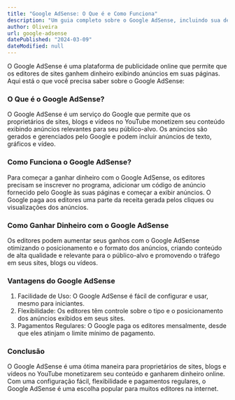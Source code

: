```yaml
---
title: "Google AdSense: O Que é e Como Funciona"
description: "Um guia completo sobre o Google AdSense, incluindo sua definição, como funciona e como ganhar dinheiro com essa plataforma de publicidade online."
author: Oliveira
url: google-adsense
datePublished: "2024-03-09"
dateModified: null
---
```


O Google AdSense é uma plataforma de publicidade online que permite que os editores de sites ganhem dinheiro exibindo anúncios em suas páginas. Aqui está o que você precisa saber sobre o Google AdSense:

### O Que é o Google AdSense?

O Google AdSense é um serviço do Google que permite que os proprietários de sites, blogs e vídeos no YouTube monetizem seu conteúdo exibindo anúncios relevantes para seu público-alvo. Os anúncios são gerados e gerenciados pelo Google e podem incluir anúncios de texto, gráficos e vídeo.

### Como Funciona o Google AdSense?

Para começar a ganhar dinheiro com o Google AdSense, os editores precisam se inscrever no programa, adicionar um código de anúncio fornecido pelo Google às suas páginas e começar a exibir anúncios. O Google paga aos editores uma parte da receita gerada pelos cliques ou visualizações dos anúncios.

### Como Ganhar Dinheiro com o Google AdSense

Os editores podem aumentar seus ganhos com o Google AdSense otimizando o posicionamento e o formato dos anúncios, criando conteúdo de alta qualidade e relevante para o público-alvo e promovendo o tráfego em seus sites, blogs ou vídeos.

### Vantagens do Google AdSense

1. Facilidade de Uso: O Google AdSense é fácil de configurar e usar, mesmo para iniciantes.
2. Flexibilidade: Os editores têm controle sobre o tipo e o posicionamento dos anúncios exibidos em seus sites.
3. Pagamentos Regulares: O Google paga os editores mensalmente, desde que eles atinjam o limite mínimo de pagamento.

### Conclusão

O Google AdSense é uma ótima maneira para proprietários de sites, blogs e vídeos no YouTube monetizarem seu conteúdo e ganharem dinheiro online. Com uma configuração fácil, flexibilidade e pagamentos regulares, o Google AdSense é uma escolha popular para muitos editores na internet.
